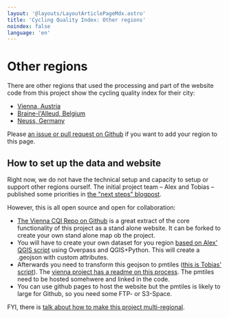 ```yaml
---
layout: '@layouts/LayoutArticlePageMdx.astro'
title: 'Cycling Quality Index: Other regions'
noindex: false
language: 'en'
---
```


# Other regions

There are other regions that used the processing and part of the website code from this project show the cycling quality index for their city:

- [Vienna, Austria](https://bmaron.net/bla-cycling-quality/?mode=cqi&map=12.3/4.358/50.677)
- [Braine-l'Alleud, Belgium](https://vienna-cycling-quality.lw1.at/?mode=cqi&map=11/16.37/48.2)
- [Neuss, Germany](https://ckrey.de/neuss-cycling-quality/?mode=cqi&map=11.5/6.699/51.191)

Please [an issue or pull request on Github](https://github.com/osmberlin/www.osm-verkehrswende.org/issues) if you want to add your region to this page.

## How to set up the data and website

Right now, we do not have the technical setup and capacity to setup or support other regions ourself. The initial project team – Alex and Tobias – published some priorities in [the "next steps" blogpost](/cqi/posts/2024-03-23-next).

However, this is all open source and open for collaboration:

- [The Vienna CQI Repo on Github](https://github.com/Findus23/vienna-cycling-quality) is a great extract of the core functionality of this project as a stand alone website. It can be forked to create your own stand alone map ob the project.
- You will have to create your own dataset for you region [based on Alex' QGIS script](https://github.com/SupaplexOSM/OSM-Cycling-Quality-Index) using Overpass and QGIS+Python. This will create a .geojson with custom attributes.
- Afterwards you need to transform this geojson to pmtiles ([this is Tobias' script](https://github.com/osmberlin/www.osm-verkehrswende.org/tree/main/scripts/cqi/createPmtiles)). The [vienna project has a readme on this process](https://github.com/Findus23/vienna-cycling-quality/tree/main/data). The pmtiles need to be hosted somehwere and linked in the code.
- You can use github pages to host the website but the pmtiles is likely to large for Github, so you need some FTP- or S3-Space.

FYI, there is [talk about how to make this project multi-regional](https://github.com/Findus23/vienna-cycling-quality/issues/2).
